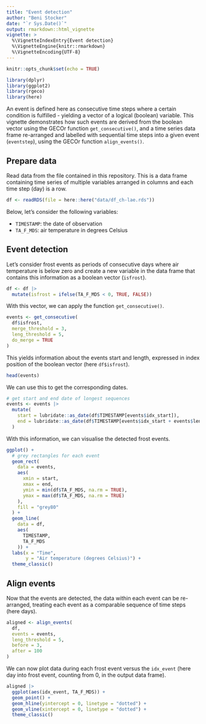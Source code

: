 ```yaml
---
title: "Event detection"
author: "Beni Stocker"
date: "`r Sys.Date()`"
output: rmarkdown::html_vignette
vignette: >
  %\VignetteIndexEntry{Event detection}
  %\VignetteEngine{knitr::rmarkdown}
  %\VignetteEncoding{UTF-8}
---
```


```r
knitr::opts_chunk$set(echo = TRUE)
```

```r
library(dplyr)
library(ggplot2)
library(rgeco)
library(here)
```

An event is defined here as consecutive time steps where a certain condition is fulfilled - yielding a vector of a logical (boolean) variable. This vignette demonstrates how such events are derived from the boolean vector using the GECOr function `get_consecutive()`, and a time series data frame re-arranged and labelled with sequential time steps into a given event (`eventstep`), using the GECOr function `align_events()`. 

## Prepare data

Read data from the file contained in this repository. This is a data frame containing time series of multiple variables arranged in columns and each time step (day) is a row.
```r
df <- readRDS(file = here::here("data/df_ch-lae.rds"))
```

Below, let's consider the following variables:

- `TIMESTAMP`: the date of observation
- `TA_F_MDS`: air temperature in degrees Celsius

## Event detection

Let's consider frost events as periods of consecutive days where air temperature is below zero and create a new variable in the data frame that contains this information as a boolean vector (`isfrost`).

```r
df <- df |> 
  mutate(isfrost = ifelse(TA_F_MDS < 0, TRUE, FALSE))
```

With this vector, we can apply the function `get_consecutive()`. 

```r
events <- get_consecutive(
  df$isfrost,
  merge_threshold = 3,
  leng_threshold = 5,
  do_merge = TRUE
)
```

This yields information about the events start and length, expressed in index position of the boolean vector (here `df$isfrost`).
```r
head(events)
```

We can use this to get the corresponding dates.

```r
# get start and end date of longest sequences
events <- events |> 
  mutate(
    start = lubridate::as_date(df$TIMESTAMP[events$idx_start]),
    end = lubridate::as_date(df$TIMESTAMP[events$idx_start + events$len - 1])
  )
```

With this information, we can visualise the detected frost events.

```r
ggplot() +
  # grey rectangles for each event
  geom_rect(
    data = events,
    aes(
      xmin = start,
      xmax = end,
      ymin = min(df$TA_F_MDS, na.rm = TRUE),
      ymax = max(df$TA_F_MDS, na.rm = TRUE)
    ),
    fill = "grey80"
  ) +
  geom_line(
    data = df,
    aes(
      TIMESTAMP,
      TA_F_MDS
    )) +
  labs(x = "Time",
       y = "Air temperature (degrees Celsius)") +
  theme_classic()
```

## Align events

Now that the events are detected, the data within each event can be re-arranged, treating each event as a comparable sequence of time steps (here days).

```r
aligned <- align_events(
  df, 
  events = events,
  leng_threshold = 5,
  before = 3, 
  after = 100
)
```

We can now plot data during each frost event versus the `idx_event` (here day into frost event, counting from 0, in the output data frame).

```r
aligned |> 
  ggplot(aes(idx_event, TA_F_MDS)) +
  geom_point() + 
  geom_hline(yintercept = 0, linetype = "dotted") +
  geom_vline(xintercept = 0, linetype = "dotted") +
  theme_classic()
```


